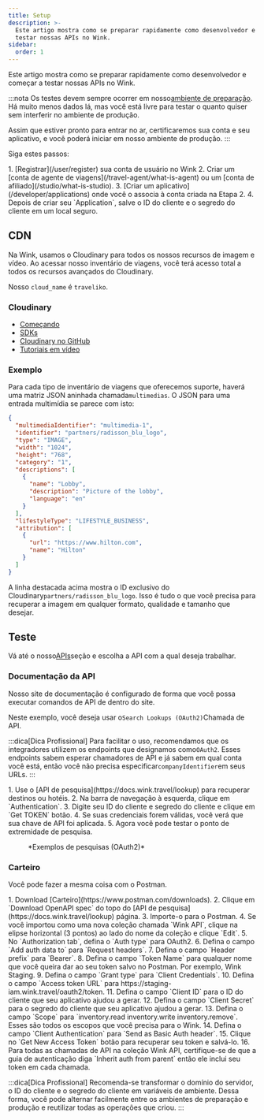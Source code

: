 ```yaml
---
title: Setup
description: >-
  Este artigo mostra como se preparar rapidamente como desenvolvedor e começar a
  testar nossas APIs no Wink.
sidebar:
  order: 1
---
```


Este artigo mostra como se preparar rapidamente como desenvolvedor e começar a testar nossas APIs no Wink.

:::nota
Os testes devem sempre ocorrer em nosso[ambiente de preparação](/getting-started/environments). Há muito menos dados lá, mas você está livre para testar o quanto quiser sem interferir no ambiente de produção.

Assim que estiver pronto para entrar no ar, certificaremos sua conta e seu aplicativo, e você poderá iniciar em nosso ambiente de produção.
:::

Siga estes passos:

<Steps>
  1. [Registrar](/user/register) sua conta de usuário no Wink
  2. Criar um [conta de agente de viagens](/travel-agent/what-is-agent) ou um [conta de afiliado](/studio/what-is-studio).
  3. [Criar um aplicativo](/developer/applications) onde você o associa à conta criada na Etapa 2.
  4. Depois de criar seu `Application`, salve o ID do cliente e o segredo do cliente em um local seguro.
</Steps>


## CDN

Na Wink, usamos o Cloudinary para todos os nossos recursos de imagem e vídeo. Ao acessar nosso inventário de viagens, você terá acesso total a todos os recursos avançados do Cloudinary.

Nosso `cloud_name` é  `traveliko`.

### Cloudinary

* [Começando](https://cloudinary.com/documentation/dev_kickstart)
* [SDKs](https://cloudinary.com/documentation/cloudinary_sdks)
* [Cloudinary no GitHub](https://github.com/cloudinary)
* [Tutoriais em vídeo](https://cloudinary.com/documentation/cloudinary_sdks_tutorials)

### Exemplo

Para cada tipo de inventário de viagens que oferecemos suporte, haverá uma matriz JSON aninhada chamada`multimedias`. O JSON para uma entrada multimídia se parece com isto:

```json {3}
{
  "multimediaIdentifier": "multimedia-1",
  "identifier": "partners/radisson_blu_logo",
  "type": "IMAGE",
  "width": "1024",
  "height": "768",
  "category": "1",
  "descriptions": [
    {
      "name": "Lobby",
      "description": "Picture of the lobby",
      "language": "en"
    }
  ],
  "lifestyleType": "LIFESTYLE_BUSINESS",
  "attribution": [
    {
      "url": "https://www.hilton.com",
      "name": "Hilton"
    }
  ]
}
```

A linha destacada acima mostra o ID exclusivo do Cloudinary`partners/radisson_blu_logo`. Isso é tudo o que você precisa para recuperar a imagem em qualquer formato, qualidade e tamanho que desejar.

## Teste

Vá até o nosso[APIs](/developer/apis)seção e escolha a API com a qual deseja trabalhar.

### Documentação da API

Nosso site de documentação é configurado de forma que você possa executar comandos de API de dentro do site.

Neste exemplo, você deseja usar o`Search Lookups (OAuth2)`Chamada de API.

:::dica\[Dica Profissional]
Para facilitar o uso, recomendamos que os integradores utilizem os endpoints que designamos como`OAuth2`. Esses endpoints sabem esperar chamadores de API e já sabem em qual conta você está, então você não precisa especificar`companyIdentifier`em seus URLs.
:::

<Steps>
  1. Use o [API de pesquisa](https://docs.wink.travel/lookup) para recuperar destinos ou hotéis.
  2. Na barra de navegação à esquerda, clique em `Authentication`.
  3. Digite seu ID do cliente e segredo do cliente e clique em `Get TOKEN` botão.
  4. Se suas credenciais forem válidas, você verá que sua chave de API foi aplicada.
  5. Agora você pode testar o ponto de extremidade de pesquisa.
</Steps>


<figure>
  <CloudinaryImage width="700" height="265" resize="scale" quality="best" alt="Ponto de extremidade da API de pesquisa" src="academy/lookup-api-call" errorImage="noimage_opaque_nyrtl0.png" />

  <figcaption>*Exemplos de pesquisas (OAuth2)*</figcaption>
</figure>


### Carteiro

Você pode fazer a mesma coisa com o Postman.

<Steps>
  1. Download [Carteiro](https://www.postman.com/downloads).
  2. Clique em `Download OpenAPI spec` do topo do [API de pesquisa](https://docs.wink.travel/lookup) página.
  3. Importe-o para o Postman.
  4. Se você importou como uma nova coleção chamada `Wink API`, clique na elipse horizontal (3 pontos) ao lado do nome da coleção e clique `Edit`.
  5. No `Authorization tab`, defina o `Auth type` para OAuth2.
  6. Defina o campo `Add auth data to` para `Request headers`.
  7. Defina o campo `Header prefix` para `Bearer`.
  8. Defina o campo `Token Name` para qualquer nome que você queira dar ao seu token salvo no Postman. Por exemplo, Wink Staging.
  9. Defina o campo `Grant type` para `Client Credentials`.
  10. Defina o campo `Access token URL` para https://staging-iam.wink.travel/oauth2/token.
  11. Defina o campo `Client ID` para o ID do cliente que seu aplicativo ajudou a gerar.
  12. Defina o campo `Client Secret` para o segredo do cliente que seu aplicativo ajudou a gerar.
  13. Defina o campo `Scope` para `inventory.read inventory.write inventory.remove`. Esses são todos os escopos que você precisa para o Wink.
  14. Defina o campo `Client Authentication` para `Send as Basic Auth header`.
  15. Clique no `Get New Access Token` botão para recuperar seu token e salvá-lo.
  16. Para todas as chamadas de API na coleção Wink API, certifique-se de que a guia de autenticação diga `Inherit auth from parent` então ele inclui seu token em cada chamada.
</Steps>


:::dica\[Dica Profissional]
Recomenda-se transformar o domínio do servidor, o ID do cliente e o segredo do cliente em variáveis de ambiente. Dessa forma, você pode alternar facilmente entre os ambientes de preparação e produção e reutilizar todas as operações que criou.
:::


